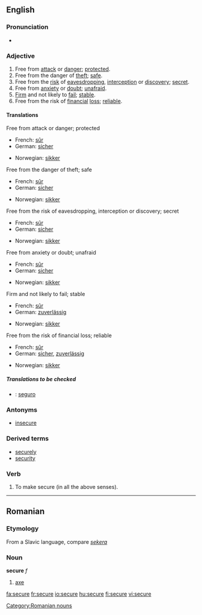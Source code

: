 ==English==

===Pronunciation===
*{{audio|en-us-secure.ogg|Audio (US)}}

===Adjective===
{{en-adj|securer|securest|more}}

# Free from [[attack]] or [[danger]]; [[protected]].
# Free from the danger of [[theft]]; [[safe]].
# Free from the [[risk]] of [[eavesdropping]],  [[interception]] or [[discovery]]; [[secret]].
# Free from [[anxiety]] or [[doubt]]; [[unafraid]].
# [[Firm]] and not likely to [[fail]]; [[stable]].
# Free from the risk of [[financial]] [[loss]]; [[reliable]].

====Translations====
;Free from attack or danger; protected
{{top}}
*French: [[sûr]]
*German: [[sicher]]
{{mid}}
*Norwegian: [[sikker]]
{{bottom}}
;Free from the danger of theft; safe
{{top}}
*French: [[sûr]]
*German: [[sicher]]
{{mid}}
*Norwegian: [[sikker]]
{{bottom}}
;Free from the risk of eavesdropping, interception or discovery; secret
{{top}}
*French: [[sûr]]
*German: [[sicher]]
{{mid}}
*Norwegian: [[sikker]]
{{bottom}}
;Free from anxiety or doubt; unafraid
{{top}}
*French: [[sûr]]
*German: [[sicher]]
{{mid}}
*Norwegian: [[sikker]]
{{bottom}}
;Firm and not likely to fail; stable
{{top}}
*French: [[sûr]]
*German: [[zuverlässig]]
{{mid}}
*Norwegian: [[sikker]]
{{bottom}}
;Free from the risk of financial loss; reliable
{{top}}
*French: [[sûr]]
*German: [[sicher]], [[zuverlässig]]
{{mid}}
*Norwegian: [[sikker]]
{{bottom}}

=====Translations to be checked=====
{{checktrans}}
*{{ttbc|Spanish}}: [[seguro]]

===Antonyms===
*[[insecure]]

===Derived terms===
*[[securely]]
*[[security]]

===Verb===
{{en-verb|secur|ing}}

# To make secure (in all the above senses).

----

==Romanian==
===Etymology===
From a Slavic language, compare ''[[sekera]]''
===Noun===
'''secure'''  ''f''

# [[axe]]

[[Category:Romanian nouns]]

[[fa:secure]]
[[fr:secure]]
[[io:secure]]
[[hu:secure]]
[[fi:secure]]
[[vi:secure]]